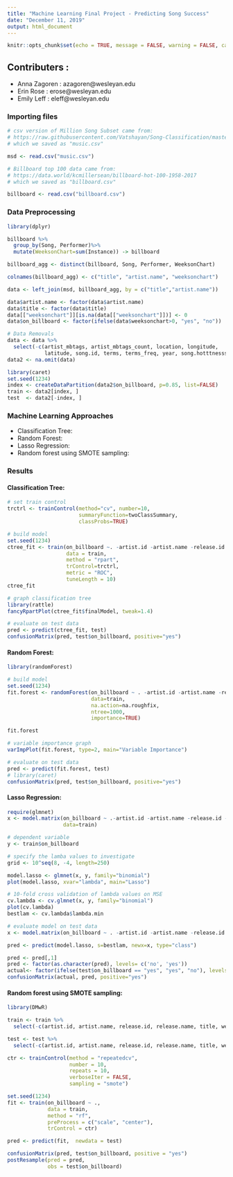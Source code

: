 ```yaml
---
title: "Machine Learning Final Project - Predicting Song Success"
date: "December 11, 2019"
output: html_document
---
```


```r
knitr::opts_chunk$set(echo = TRUE, message = FALSE, warning = FALSE, cache = TRUE)
```

## Contributers : 
* Anna Zagoren : azagoren@wesleyan.edu
* Erin Rose : erose@wesleyan.edu
* Emily Leff : eleff@wesleyan.edu

### **Importing files **
```r
# csv version of Million Song Subset came from:
# https://raw.githubusercontent.com/Vatshayan/Song-Classification/master/music.csv
# which we saved as "music.csv"

msd <- read.csv("music.csv")

# Billboard top 100 data came from:
# https://data.world/kcmillersean/billboard-hot-100-1958-2017
# which we saved as "billboard.csv"

billboard <- read.csv("billboard.csv")
```

### **Data Preprocessing**
```r
library(dplyr)

billboard %>%
  group_by(Song, Performer)%>%
  mutate(WeeksonChart=sum(Instance)) -> billboard

billboard_agg <- distinct(billboard, Song, Performer, WeeksonChart)

colnames(billboard_agg) <- c("title", "artist.name", "weeksonchart")

data <- left_join(msd, billboard_agg, by = c("title","artist.name"))

data$artist.name <- factor(data$artist.name)
data$title <- factor(data$title)
data[["weeksonchart"]][is.na(data[["weeksonchart"]])] <- 0
data$on_billboard <- factor(ifelse(data$weeksonchart>0, "yes", "no"))

# Data Removals
data <- data %>%
  select(-c(artist_mbtags, artist_mbtags_count, location, longitude,
            latitude, song.id, terms, terms_freq, year, song.hotttnesss))
data2 <- na.omit(data)

library(caret)
set.seed(1234)
index <- createDataPartition(data2$on_billboard, p=0.85, list=FALSE) 
train <- data2[index, ]
test  <- data2[-index, ]
```

### **Machine Learning Approaches**

* Classification Tree:
* Random Forest:
* Lasso Regression:
* Random forest using SMOTE sampling:

### **Results**

#### Classification Tree:
```r
# set train control
trctrl <- trainControl(method="cv", number=10,
                       summaryFunction=twoClassSummary,
                       classProbs=TRUE)

# build model
set.seed(1234)
ctree_fit <- train(on_billboard ~. -artist.id -artist.name -release.id -release.name -title -weeksonchart -similar, 
                   data = train, 
                   method = "rpart",
                   trControl=trctrl,
                   metric = "ROC",
                   tuneLength = 10)
ctree_fit

# graph classification tree
library(rattle)
fancyRpartPlot(ctree_fit$finalModel, tweak=1.4)

# evaluate on test data
pred <- predict(ctree_fit, test)
confusionMatrix(pred, test$on_billboard, positive="yes")

```

#### Random Forest:
```r
library(randomForest)

# build model
set.seed(1234)
fit.forest <- randomForest(on_billboard ~ . -artist.id -artist.name -release.id -release.name -title -weeksonchart -similar,
                           data=train,
                           na.action=na.roughfix,
                           ntree=1000,
                           importance=TRUE)

fit.forest

# variable importance graph
varImpPlot(fit.forest, type=2, main="Variable Importance")

# evaluate on test data
pred <- predict(fit.forest, test)
# library(caret)
confusionMatrix(pred, test$on_billboard, positive="yes")
```

#### Lasso Regression:
```r
require(glmnet)
x <- model.matrix(on_billboard ~ .-artist.id -artist.name -release.id -release.name -title -weeksonchart -similar,
                  data=train)

# dependent variable
y <- train$on_billboard

# specify the lamba values to investigate
grid <- 10^seq(8, -4, length=250)

model.lasso <- glmnet(x, y, family="binomial")
plot(model.lasso, xvar="lambda", main="Lasso")

# 10-fold cross validation of lambda values on MSE
cv.lambda <- cv.glmnet(x, y, family="binomial")
plot(cv.lambda)
bestlam <- cv.lambda$lambda.min

# evaluate model on test data 
x <- model.matrix(on_billboard ~ . -artist.id -artist.name -release.id -release.name -title -weeksonchart -similar, data=test)

pred <- predict(model.lasso, s=bestlam, newx=x, type="class")

pred <- pred[,1]
pred <- factor(as.character(pred), levels= c('no', 'yes'))
actual<- factor(ifelse(test$on_billboard == "yes", "yes", "no"), levels = c("no", "yes"))
confusionMatrix(actual, pred, positive="yes")
```

#### Random forest using SMOTE sampling:
```r
library(DMwR)

train <- train %>%
  select(-c(artist.id, artist.name, release.id, release.name, title, weeksonchart, similar))

test <- test %>%
  select(-c(artist.id, artist.name, release.id, release.name, title, weeksonchart, similar))

ctr <- trainControl(method = "repeatedcv", 
                    number = 10, 
                    repeats = 10, 
                    verboseIter = FALSE,
                    sampling = "smote")

set.seed(1234)
fit <- train(on_billboard ~ .,
             data = train,
             method = "rf",
             preProcess = c("scale", "center"),
             trControl = ctr)

pred <- predict(fit,  newdata = test)

confusionMatrix(pred, test$on_billboard, positive = "yes")
postResample(pred = pred,
             obs = test$on_billboard)
```


